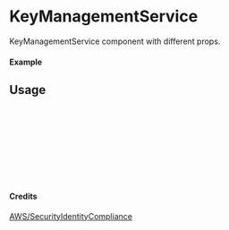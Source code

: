 
<Meta of={KeyManagementService} title="AWS/SecurityIdentityCompliance/KeyManagementService" />

# KeyManagementService

KeyManagementService component with different props.

#### Example

<Canvas of={KeyManagementService.Primary} />

## Usage

```ts
import { KeyManagementService } from "yadl-ui";

const Example = () => {
  return (
      <KeyManagementService />
  );
};

export default Example;
```

#### Credits
[AWS/SecurityIdentityCompliance](https://aws-icons.com/)
